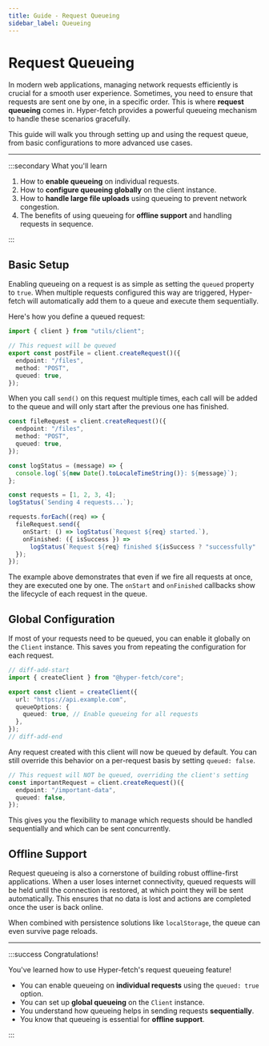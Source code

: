 ```yaml
---
title: Guide - Request Queueing
sidebar_label: Queueing
---
```


# Request Queueing

In modern web applications, managing network requests efficiently is crucial for a smooth user experience. Sometimes,
you need to ensure that requests are sent one by one, in a specific order. This is where **request queueing** comes in.
Hyper-fetch provides a powerful queueing mechanism to handle these scenarios gracefully.

This guide will walk you through setting up and using the request queue, from basic configurations to more advanced use
cases.

---

:::secondary What you'll learn

1.  How to **enable queueing** on individual requests.
2.  How to **configure queueing globally** on the client instance.
3.  How to **handle large file uploads** using queueing to prevent network congestion.
4.  The benefits of using queueing for **offline support** and handling requests in sequence.

:::

## Basic Setup

Enabling queueing on a request is as simple as setting the `queued` property to `true`. When multiple requests
configured this way are triggered, Hyper-fetch will automatically add them to a queue and execute them sequentially.

Here's how you define a queued request:

```ts
import { client } from "utils/client";

// This request will be queued
export const postFile = client.createRequest()({
  endpoint: "/files",
  method: "POST",
  queued: true,
});
```

When you call `send()` on this request multiple times, each call will be added to the queue and will only start after
the previous one has finished.

```typescript
const fileRequest = client.createRequest()({
  endpoint: "/files",
  method: "POST",
  queued: true,
});

const logStatus = (message) => {
  console.log(`${new Date().toLocaleTimeString()}: ${message}`);
};

const requests = [1, 2, 3, 4];
logStatus(`Sending 4 requests...`);

requests.forEach((req) => {
  fileRequest.send({
    onStart: () => logStatus(`Request ${req} started.`),
    onFinished: ({ isSuccess }) =>
      logStatus(`Request ${req} finished ${isSuccess ? "successfully" : "with an error"}.`),
  });
});
```

The example above demonstrates that even if we fire all requests at once, they are executed one by one. The `onStart`
and `onFinished` callbacks show the lifecycle of each request in the queue.

## Global Configuration

If most of your requests need to be queued, you can enable it globally on the `Client` instance. This saves you from
repeating the configuration for each request.

```ts
// diff-add-start
import { createClient } from "@hyper-fetch/core";

export const client = createClient({
  url: "https://api.example.com",
  queueOptions: {
    queued: true, // Enable queueing for all requests
  },
});
// diff-add-end
```

Any request created with this client will now be queued by default. You can still override this behavior on a
per-request basis by setting `queued: false`.

```ts
// This request will NOT be queued, overriding the client's setting
const importantRequest = client.createRequest()({
  endpoint: "/important-data",
  queued: false,
});
```

This gives you the flexibility to manage which requests should be handled sequentially and which can be sent
concurrently.

## Offline Support

Request queueing is also a cornerstone of building robust offline-first applications. When a user loses internet
connectivity, queued requests will be held until the connection is restored, at which point they will be sent
automatically. This ensures that no data is lost and actions are completed once the user is back online.

When combined with persistence solutions like `localStorage`, the queue can even survive page reloads.

---

:::success Congratulations!

You've learned how to use Hyper-fetch's request queueing feature!

- You can enable queueing on **individual requests** using the `queued: true` option.
- You can set up **global queueing** on the `Client` instance.
- You understand how queueing helps in sending requests **sequentially**.
- You know that queueing is essential for **offline support**.

:::
